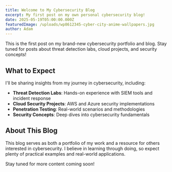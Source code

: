 ```yaml
---
title: Welcome to My Cybersecurity Blog
excerpt: My first post on my own personal cybersecurity blog!
date: 2025-05-19T05:00:00.000Z
featuredImage: /uploads/wp8612345-cyber-city-anime-wallpapers.jpg
author: Adam
---
```


This is the first post on my brand-new cybersecurity portfolio and blog. Stay tuned for posts about threat detection labs, cloud projects, and security concepts!

## What to Expect

I'll be sharing insights from my journey in cybersecurity, including:

- **Threat Detection Labs**: Hands-on experience with SIEM tools and incident response
- **Cloud Security Projects**: AWS and Azure security implementations
- **Penetration Testing**: Real-world scenarios and methodologies
- **Security Concepts**: Deep dives into cybersecurity fundamentals

## About This Blog

This blog serves as both a portfolio of my work and a resource for others interested in cybersecurity. I believe in learning through doing, so expect plenty of practical examples and real-world applications.

Stay tuned for more content coming soon!
